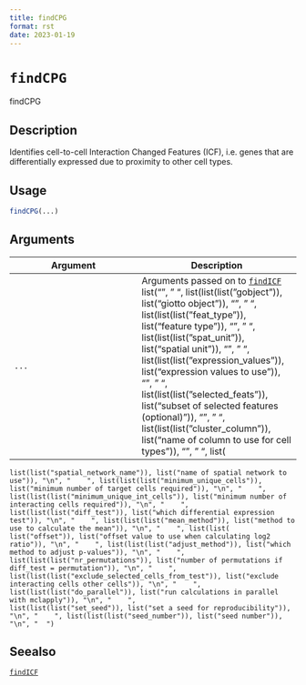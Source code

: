 ```yaml
--- 
title: findCPG 
format: rst 
date: 2023-01-19 
--- 
```

# `findCPG`

findCPG


## Description

Identifies cell-to-cell Interaction Changed Features (ICF),
 i.e. genes that are differentially expressed due to proximity to other cell types.


## Usage

```r
findCPG(...)
```


## Arguments

Argument      |Description
------------- |----------------
`...`     |      Arguments passed on to [`findICF`](#findicf)   list("\n", "    ", list(list(list("gobject")), list("giotto object")), "\n", "    ", list(list(list("feat_type")), list("feature type")), "\n", "    ", list(list(list("spat_unit")), list("spatial unit")), "\n", "    ", list(list(list("expression_values")), list("expression values to use")), "\n", "    ", list(list(list("selected_feats")), list("subset of selected features (optional)")), "\n", "    ", list(list(list("cluster_column")), list("name of column to use for cell types")), "\n", "    ", list(
    list(list("spatial_network_name")), list("name of spatial network to use")), "\n", "    ", list(list(list("minimum_unique_cells")), list("minimum number of target cells required")), "\n", "    ", list(list(list("minimum_unique_int_cells")), list("minimum number of interacting cells required")), "\n", "    ", list(list(list("diff_test")), list("which differential expression test")), "\n", "    ", list(list(list("mean_method")), list("method to use to calculate the mean")), "\n", "    ", list(list(
    list("offset")), list("offset value to use when calculating log2 ratio")), "\n", "    ", list(list(list("adjust_method")), list("which method to adjust p-values")), "\n", "    ", list(list(list("nr_permutations")), list("number of permutations if diff_test = permutation")), "\n", "    ", list(list(list("exclude_selected_cells_from_test")), list("exclude interacting cells other cells")), "\n", "    ", list(list(list("do_parallel")), list("run calculations in parallel with mclapply")), "\n", "    ", 
    list(list(list("set_seed")), list("set a seed for reproducibility")), "\n", "    ", list(list(list("seed_number")), list("seed number")), "\n", "  ")


## Seealso

[`findICF`](#findicf)


